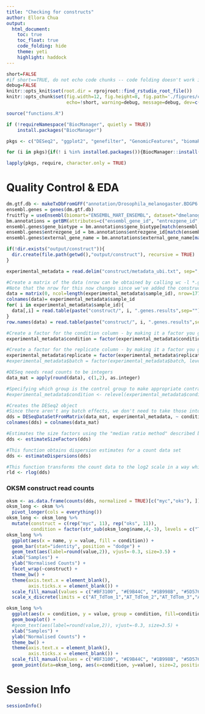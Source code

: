 ```yaml
---
title: "Checking for constructs"
author: Ellora Chua
output: 
  html_document:
    toc: true
    toc_float: true
    code_folding: hide
    theme: yeti
    highlight: haddock
---
```


```r
short=FALSE 
#if short==TRUE, do not echo code chunks -- code folding doesn't work if short == TRUE
debug=FALSE
knitr::opts_knit$set(root.dir = rprojroot::find_rstudio_root_file())
knitr::opts_chunk$set(fig.width=12, fig.height=8, fig.path='./figures/construct/',
                      echo=!short, warning=debug, message=debug, dev=c("png", "cairo_pdf"))
```

```r
source("functions.R")

if (!requireNamespace("BiocManager", quietly = TRUE))
    install.packages("BiocManager")

pkgs <- c("DESeq2", "ggplot2", "genefilter", "GenomicFeatures", "biomaRt", "knitr", "reshape2", "scales", "Biostrings", "BSgenome.Dmelanogaster.UCSC.dm6", "tidyverse", "pheatmap", "RColorBrewer", "DT", "enrichR", "factoextra", "cowplot")

for (i in pkgs){if(! i %in% installed.packages()){BiocManager::install(i)}}

lapply(pkgs, require, character.only = TRUE)
```

# Quality Control & EDA
```r
dm.gtf.db <- makeTxDbFromGFF("annotation/Drosophila_melanogaster.BDGP6.22.97.chr.gtf", format="gtf" )
ensembl.genes = genes(dm.gtf.db)
fruitfly = useEnsembl(biomart="ENSEMBL_MART_ENSEMBL", dataset="dmelanogaster_gene_ensembl", mirror = "uswest")
bm.annotations = getBM(attributes=c("ensembl_gene_id", "entrezgene_id", "gene_biotype", "external_gene_name"), mart=fruitfly, filters="ensembl_gene_id", values=ensembl.genes$gene_id, uniqueRows=TRUE)
ensembl.genes$gene_biotype = bm.annotations$gene_biotype[match(ensembl.genes$gene_id, bm.annotations$ensembl_gene_id) ]
ensembl.genes$entrezgene_id = bm.annotations$entrezgene_id[match(ensembl.genes$gene_id, bm.annotations$ensembl_gene_id) ]
ensembl.genes$external_gene_name = bm.annotations$external_gene_name[match(ensembl.genes$gene_id, bm.annotations$ensembl_gene_id) ]

if(!dir.exists("output/construct")){
  dir.create(file.path(getwd(),"output/construct"), recursive = TRUE)
}
```

```r
experimental_metadata = read.delim("construct/metadata_ubi.txt", sep=",", header=TRUE, stringsAsFactors=FALSE)

#Create a matrix of the data (nrow can be obtained by calling wc -l *.genes.results in terminal; note -1 for header)
#Note that the nrow for this now changes since we've added the construct
data = matrix(0, ncol=length(experimental_metadata$sample_id), nrow=17716)
colnames(data)= experimental_metadata$sample_id
for( i in experimental_metadata$sample_id){
  data[,i] = read.table(paste("construct/", i, ".genes.results",sep=""), sep="\t", header=TRUE)$expected_count
}
row.names(data) = read.table(paste("construct/", i, ".genes.results",sep=""), sep="\t", header=TRUE)$gene_id

#Create a factor for the condition column - by making it a factor you give it an order
experimental_metadata$condition = factor(experimental_metadata$condition, levels=c("Control", "OKSM", "Senolytic", "Senolytic_OKSM"))

#Create a factor for the replicate column - by making it a factor you give it an order
experimental_metadata$replicate = factor(experimental_metadata$replicate, levels=c("1", "2", "3"))
#experimental_metadata$batch = factor(experimental_metadata$batch, levels=c("1", "2", "3"))

#DESeq needs read counts to be integers
data_mat = apply(round(data), c(1,2), as.integer)

#Specifying which group is the control group to make appropriate contrasts downstream
#experimental_metadata$condition <- relevel(experimental_metadata$condition, ref = "Control")

#Creates the DESeq2 object
#Since there aren't any batch effects, we don't need to take those into account
dds = DESeqDataSetFromMatrix(data_mat, experimental_metadata, ~ condition)
colnames(dds) = colnames(data_mat)

#Estimates the size factors using the "median ratio method" described by Equation 5 in Anders and Huber (2010)
dds <- estimateSizeFactors(dds) 

#This function obtains dispersion estimates for a count data set
dds <- estimateDispersions(dds)

#This function transforms the count data to the log2 scale in a way which minimizes differences between samples for rows with small counts
rld <- rlog(dds)
```

### OKSM construct read counts
```r
oksm <- as.data.frame(counts(dds, normalized = TRUE)[c("myc","oks"), ])
oksm_long <- oksm %>%
  pivot_longer(cols = everything())
oksm_long <- oksm_long %>%
  mutate(construct = c(rep("myc", 11), rep("oks", 11)),
         condition = factor(str_sub(oksm_long$name,4,-3), levels = c("TdTom", "OKSM", "Sen", "Sen_OKSM")))
oksm_long %>%
  ggplot(aes(x = name, y = value, fill = condition)) + 
  geom_bar(stat="identity", position = "dodge") +
  geom_text(aes(label=round(value,2)), vjust=-0.3, size=3.5) + 
  xlab("Samples") +
  ylab("Normalised Counts") +
  facet_wrap(~construct) +
  theme_bw() +
  theme(axis.text.x = element_blank(),
        axis.ticks.x = element_blank()) +
  scale_fill_manual(values = c("#BF3100", "#E9B44C", "#1B998B", "#5D576B")) +
  scale_x_discrete(limits = c("AT_TdTom_1","AT_TdTom_2","AT_TdTom_3","AT_OKSM_1","AT_OKSM_2","AT_OKSM_3","AT_Sen_2","AT_Sen_3","AT_Sen_OKSM_1","AT_Sen_OKSM_2","AT_Sen_OKSM_3"))
```


```r
oksm_long %>%
  ggplot(aes(x = condition, y = value, group = condition, fill=condition)) + 
  geom_boxplot() +
  #geom_text(aes(label=round(value,2)), vjust=-0.3, size=3.5) + 
  xlab("Samples") +
  ylab("Normalised Counts") +
  theme_bw() +
  theme(axis.text.x = element_blank(),
        axis.ticks.x = element_blank()) +
  scale_fill_manual(values = c("#BF3100", "#E9B44C", "#1B998B", "#5D576B"))+
  geom_point(data=oksm_long, aes(x=condition, y=value), size=2, position="dodge") + facet_wrap(~construct)
```

# Session Info
```r
sessionInfo()
```
